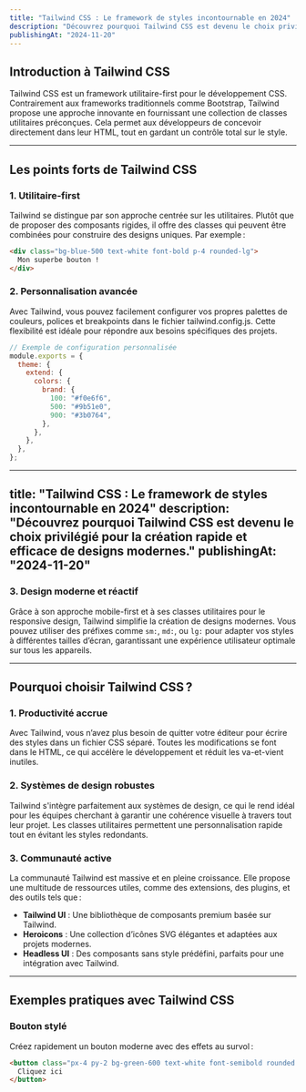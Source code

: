```yaml
---
title: "Tailwind CSS : Le framework de styles incontournable en 2024"
description: "Découvrez pourquoi Tailwind CSS est devenu le choix privilégié pour la création rapide et efficace de designs modernes."
publishingAt: "2024-11-20"
---
```


## Introduction à Tailwind CSS

Tailwind CSS est un framework utilitaire-first pour le développement CSS. Contrairement aux frameworks traditionnels comme Bootstrap, Tailwind propose une approche innovante en fournissant une collection de classes utilitaires préconçues. Cela permet aux développeurs de concevoir directement dans leur HTML, tout en gardant un contrôle total sur le style.

---

## Les points forts de Tailwind CSS

### 1. **Utilitaire-first**
Tailwind se distingue par son approche centrée sur les utilitaires. Plutôt que de proposer des composants rigides, il offre des classes qui peuvent être combinées pour construire des designs uniques. Par exemple :

```html
<div class="bg-blue-500 text-white font-bold p-4 rounded-lg">
  Mon superbe bouton !
</div>
```
### 2. **Personnalisation avancée**
Avec Tailwind, vous pouvez facilement configurer vos propres palettes de couleurs, polices et breakpoints dans le fichier tailwind.config.js. Cette flexibilité est idéale pour répondre aux besoins spécifiques des projets.

```javascript
// Exemple de configuration personnalisée
module.exports = {
  theme: {
    extend: {
      colors: {
        brand: {
          100: "#f0e6f6",
          500: "#9b51e0",
          900: "#3b0764",
        },
      },
    },
  },
};
```
---
title: "Tailwind CSS : Le framework de styles incontournable en 2024"
description: "Découvrez pourquoi Tailwind CSS est devenu le choix privilégié pour la création rapide et efficace de designs modernes."
publishingAt: "2024-11-20"
---

### 3. **Design moderne et réactif**

Grâce à son approche mobile-first et à ses classes utilitaires pour le responsive design, Tailwind simplifie la création de designs modernes. Vous pouvez utiliser des préfixes comme `sm:`, `md:`, ou `lg:` pour adapter vos styles à différentes tailles d’écran, garantissant une expérience utilisateur optimale sur tous les appareils.

---

## Pourquoi choisir Tailwind CSS ?

### **1. Productivité accrue**
Avec Tailwind, vous n’avez plus besoin de quitter votre éditeur pour écrire des styles dans un fichier CSS séparé. Toutes les modifications se font dans le HTML, ce qui accélère le développement et réduit les va-et-vient inutiles.

### **2. Systèmes de design robustes**
Tailwind s'intègre parfaitement aux systèmes de design, ce qui le rend idéal pour les équipes cherchant à garantir une cohérence visuelle à travers tout leur projet. Les classes utilitaires permettent une personnalisation rapide tout en évitant les styles redondants.

### **3. Communauté active**
La communauté Tailwind est massive et en pleine croissance. Elle propose une multitude de ressources utiles, comme des extensions, des plugins, et des outils tels que :
- **Tailwind UI** : Une bibliothèque de composants premium basée sur Tailwind.
- **Heroicons** : Une collection d’icônes SVG élégantes et adaptées aux projets modernes.
- **Headless UI** : Des composants sans style prédéfini, parfaits pour une intégration avec Tailwind.

---

## Exemples pratiques avec Tailwind CSS

### **Bouton stylé**
Créez rapidement un bouton moderne avec des effets au survol :

```html
<button class="px-4 py-2 bg-green-600 text-white font-semibold rounded hover:bg-green-700">
  Cliquez ici
</button>
```